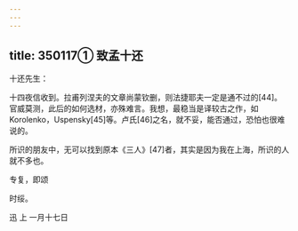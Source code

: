 ```yaml
---
---
---
```

title: 350117① 致孟十还
---




十还先生：

十四夜信收到。拉甫列涅夫的文章尚蒙钦删，则法捷耶夫一定是通不过的[44]。官威莫测，此后的如何选材，亦殊难言。我想，最稳当是译较古之作，如Korolenko，Uspensky[45]等。卢氏[46]之名，就不妥，能否通过，恐怕也很难说的。

所识的朋友中，无可以找到原本《三人》[47]者，其实是因为我在上海，所识的人就不多也。

专复，即颂

时绥。

迅 上 一月十七日